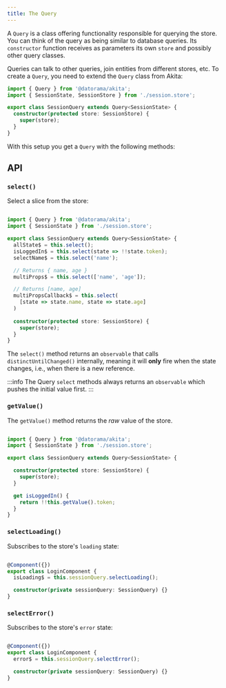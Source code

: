 ```yaml
---
title: The Query
---
```


A `Query` is a class offering functionality responsible for querying the store. You can think of the query as being similar to database queries. Its `constructor` function receives as parameters its own `store` and possibly other query classes. 
 
Queries can talk to other queries, join entities from different stores, etc. To create a `Query`, you need to extend the `Query` class from Akita:


```ts title="session.query.ts"
import { Query } from '@datorama/akita';
import { SessionState, SessionStore } from './session.store';

export class SessionQuery extends Query<SessionState> {  
  constructor(protected store: SessionStore) {
    super(store);
  }
}
```

With this setup you get a `Query` with the following methods:

## API

### `select()`

Select a slice from the store:

```ts title="session.query.ts"

import { Query } from '@datorama/akita';
import { SessionState } from './session.store';

export class SessionQuery extends Query<SessionState> {
  allState$ = this.select();
  isLoggedIn$ = this.select(state => !!state.token);
  selectName$ = this.select('name');

  // Returns { name, age }
  multiProps$ = this.select(['name', 'age']);

  // Returns [name, age]
  multiPropsCallback$ = this.select(
    [state => state.name, state => state.age]
  )
  
  constructor(protected store: SessionStore) {
    super(store);
  }
}
```

The `select()` method returns an `observable` that calls `distinctUntilChanged()` internally, meaning it will **only** fire when the state changes, i.e., when there is a new reference.

:::info
The Query `select` methods always returns an `observable` which pushes the initial value first.
:::


### `getValue()`
The `getValue()` method returns the _raw_ value of the store.

```ts title="session.query.ts"

import { Query } from '@datorama/akita';
import { SessionState } from './session.store';

export class SessionQuery extends Query<SessionState> {

  constructor(protected store: SessionStore) {
    super(store);
  }

  get isLoggedIn() {
    return !!this.getValue().token;
  }
}
```

### `selectLoading()`
Subscribes to the store's `loading` state:

```ts title="login.component.ts"

@Component({})
export class LoginComponent {
  isLoading$ = this.sessionQuery.selectLoading();

  constructor(private sessionQuery: SessionQuery) {}
}
```

### `selectError()`
Subscribes to the store's `error` state:

```ts title="login.component.ts"

@Component({})
export class LoginComponent {
  error$ = this.sessionQuery.selectError();

  constructor(private sessionQuery: SessionQuery) {}
}
```
